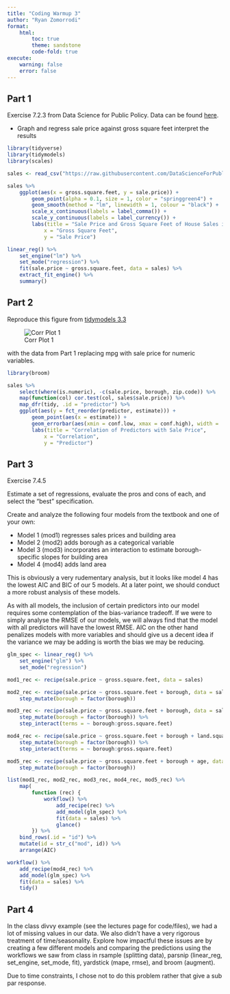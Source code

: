 ```yaml
---
title: "Coding Warmup 3"
author: "Ryan Zomorrodi"
format: 
    html:
        toc: true
        theme: sandstone
        code-fold: true
execute:
    warning: false
    error: false
---
```


## Part 1  
Exercise 7.2.3 from Data Science for Public Policy. Data can be found [here](https://raw.githubusercontent.com/DataScienceForPublicPolicy/diys/main/data/home_sales_nyc.csv).  

* Graph and regress sale price against gross square feet interpret the results
``` r
library(tidyverse)
library(tidymodels)
library(scales)

sales <- read_csv("https://raw.githubusercontent.com/DataScienceForPublicPolicy/diys/main/data/home_sales_nyc.csv")

sales %>%
    ggplot(aes(x = gross.square.feet, y = sale.price)) +
        geom_point(alpha = 0.1, size = 1, color = "springgreen4") +
        geom_smooth(method = "lm", linewidth = 1, colour = "black") + 
        scale_x_continuous(labels = label_comma()) +
        scale_y_continuous(labels = label_currency()) +
        labs(title = "Sale Price and Gross Square Feet of House Sales in New York City ", 
            x = "Gross Square Feet", 
            y = "Sale Price")

linear_reg() %>% 
    set_engine("lm") %>%
    set_mode("regression") %>%
    fit(sale.price ~ gross.square.feet, data = sales) %>%
    extract_fit_engine() %>%
    summary()
```

## Part 2
Reproduce this figure from [tidymodels 3.3](https://www.tmwr.org/base-r.html#tidiness-modeling) 

![Corr Plot 1](https://pa470spring2024.netlify.app/coding-warmup-3/images/corr-plot-1.svg)

with the data from Part 1 replacing mpg with sale price for numeric variables.

```r
library(broom)

sales %>%
    select(where(is.numeric), -c(sale.price, borough, zip.code)) %>%
    map(function(col) cor.test(col, sales$sale.price)) %>%
    map_dfr(tidy, .id = "predictor") %>% 
    ggplot(aes(y = fct_reorder(predictor, estimate))) + 
        geom_point(aes(x = estimate)) + 
        geom_errorbar(aes(xmin = conf.low, xmax = conf.high), width = .1) +
        labs(title = "Correlation of Predictors with Sale Price", 
            x = "Correlation", 
            y = "Predictor")
```

## Part 3
Exercise 7.4.5

Estimate a set of regressions, evaluate the pros and cons of each, and select the “best” specification.

Create and analyze the following four models from the textbook and one of your own:

* Model 1 (mod1) regresses sales prices and building area
* Model 2 (mod2) adds borough as a categorical variable
* Model 3 (mod3) incorporates an interaction to estimate borough-specific slopes for building area
* Model 4 (mod4) adds land area

This is obviously a very rudementary analysis, but it looks like model 4 has the lowest AIC and BIC of our 5 models. At a later point, we should conduct a more robust analysis of these models. 

As with all models, the inclusion of certain predictors into our model requires some contemplation of the bias-variance tradeoff. If we were to simply analyse the RMSE of our models, we will always find that the model with all predictors will have the lowest RMSE. AIC on the other hand penalizes models with more variables and should give us a decent idea if the variance we may be adding is worth the bias we may be reducing. 

``` r
glm_spec <- linear_reg() %>% 
    set_engine("glm") %>%
    set_mode("regression")

mod1_rec <- recipe(sale.price ~ gross.square.feet, data = sales)

mod2_rec <- recipe(sale.price ~ gross.square.feet + borough, data = sales) %>%
    step_mutate(borough = factor(borough))

mod3_rec <- recipe(sale.price ~ gross.square.feet + borough, data = sales) %>%
    step_mutate(borough = factor(borough)) %>%
    step_interact(terms = ~ borough:gross.square.feet)

mod4_rec <- recipe(sale.price ~ gross.square.feet + borough + land.square.feet, data = sales) %>%
    step_mutate(borough = factor(borough)) %>%
    step_interact(terms = ~ borough:gross.square.feet)

mod5_rec <- recipe(sale.price ~ gross.square.feet + borough + age, data = sales) %>%
    step_mutate(borough = factor(borough))

list(mod1_rec, mod2_rec, mod3_rec, mod4_rec, mod5_rec) %>% 
    map(
        function (rec) {
            workflow() %>%
                add_recipe(rec) %>%
                add_model(glm_spec) %>%
                fit(data = sales) %>% 
                glance()
        }) %>%
    bind_rows(.id = "id") %>%
    mutate(id = str_c("mod", id)) %>%
    arrange(AIC)
```

``` r
workflow() %>%
    add_recipe(mod4_rec) %>%
    add_model(glm_spec) %>%
    fit(data = sales) %>%
    tidy()
```

## Part 4
In the class divvy example (see the lectures page for code/files), we had a lot of missing values in our data. We also didn’t have a very rigorous treatment of time/seasonality. Explore how impactful these issues are by creating a few different models and comparing the predictions using the workflows we saw from class in rsample (splitting data), parsnip (linear_reg, set_engine, set_mode, fit), yardstick (mape, rmse), and broom (augment).


Due to time constraints, I chose not to do this problem rather that give a sub par response. 